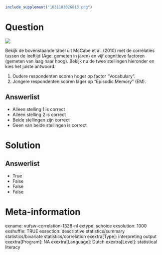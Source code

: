 ```r
include_supplement("1631183026813.png")
```

Question
========
![](1631183026813.png)
  
  
Bekijk de bovenstaande tabel uit McCabe et al. (2010) met de correlaties
tussen de leeftijd (Age: gemeten in jaren) en vijf cognitieve factoren
(gemeten van laag naar hoog). Bekijk nu de twee stellingen hieronder en
kies het juiste antwoord.  
  

1.  Oudere respondenten scoren hoger op factor “Vocabulary”. 
2.  Jongere respondenten scoren lager op “Episodic Memory” (EM). 

Answerlist
----------
* Alleen stelling 1 is correct
* Alleen stelling 2 is correct
* Beide stellingen zijn correct
* Geen van beide stellingen is correct

Solution
========










Answerlist
----------
* True
* False
* False
* False

Meta-information
================
exname: vufsw-correlation-1338-nl
extype: schoice
exsolution: 1000
exshuffle: TRUE
exsection: descriptive statistics/summary statistics/bivariate statistics/correlation
exextra[Type]: interpreting output
exextra[Program]: NA
exextra[Language]: Dutch
exextra[Level]: statistical literacy

